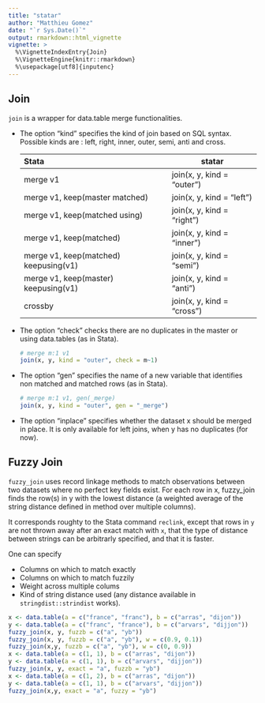 ```yaml
---
title: "statar"
author: "Matthieu Gomez"
date: "`r Sys.Date()`"
output: rmarkdown::html_vignette
vignette: >
  %\VignetteIndexEntry{Join}
  %\VignetteEngine{knitr::rmarkdown}
  %\usepackage[utf8]{inputenc}
---
```





## Join
`join` is a wrapper for data.table merge functionalities.

- The option "kind" specifies the kind of join based on SQL syntax. Possible kinds are : left, right, inner, outer, semi, anti and cross.

  |Stata     | statar
  |:-----------|------------
  |merge v1   | join(x, y, kind = "outer") 
  |merge v1, keep(master matched)  |  join(x, y, kind = "left")
  |merge v1, keep(matched using)  | join(x, y, kind = "right")
  |merge v1, keep(matched)| join(x, y, kind = "inner")
  |merge v1, keep(matched) keepusing(v1)| join(x, y, kind = "semi")
  |merge v1, keep(master) keepusing(v1)| join(x, y, kind = "anti")
  |crossby   | join(x, y, kind = "cross")

- The option "check" checks there are no duplicates in the master or using data.tables (as in Stata).

  ```r
  # merge m:1 v1
  join(x, y, kind = "outer", check = m~1) 
  ```
- The option "gen" specifies the name of a new variable that identifies non matched and matched rows (as in Stata).

  ```r
  # merge m:1 v1, gen(_merge) 
  join(x, y, kind = "outer", gen = "_merge") 
  ```


- The option "inplace" specifies whether the dataset x should be merged in place. It is only available for left joins, when y has no duplicates (for now).


## Fuzzy Join
`fuzzy_join`  uses record linkage methods to match observations between two datasets where no perfect key fields exist. For each row in x, fuzzy_join finds the row(s) in y with the lowest distance (a weighted average of the string distance defined in method over multiple columns).

It corresponds roughty to the Stata command `reclink`, except that rows in `y` are not thrown away after an exact match with `x`, that the type of distance between strings can be arbitrarly specified, and that it is faster.

One can specify

- Columns on which to match exactly
- Columns on which to match fuzzily
- Weight across multiple colums
- Kind of string distance used (any distance available in `stringdist::strindist` works).

```R
x <- data.table(a = c("france", "franc"), b = c("arras", "dijon"))
y <- data.table(a = c("franc", "france"), b = c("arvars", "dijjon"))
fuzzy_join(x, y, fuzzb = c("a", "yb"))
fuzzy_join(x, y, fuzzb = c("a", "yb"), w = c(0.9, 0.1))
fuzzy_join(x,y, fuzzb = c("a", "yb"), w = c(0, 0.9))
x <- data.table(a = c(1, 1), b = c("arras", "dijon"))
y <- data.table(a = c(1, 1), b = c("arvars", "dijjon"))
fuzzy_join(x, y, exact = "a", fuzzb = "yb")
x <- data.table(a = c(1, 2), b = c("arras", "dijon"))
y <- data.table(a = c(1, 1), b = c("arvars", "dijjon"))
fuzzy_join(x,y, exact = "a", fuzzy = "yb")
```


